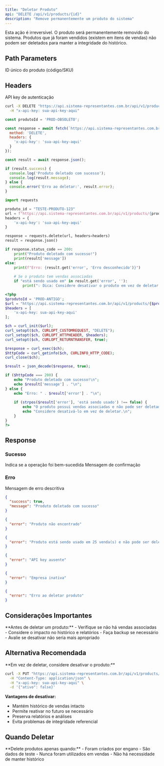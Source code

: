 ```yaml
---
title: "Deletar Produto"
api: "DELETE /api/v1/products/{id}"
description: "Remove permanentemente um produto do sistema"
---
```


<Warning>
Esta ação é irreversível. O produto será permanentemente removido do sistema.
</Warning>

<Note>
Produtos que já foram vendidos (existem em itens de vendas) não podem ser deletados para manter a integridade do histórico.
</Note>

## Path Parameters

<ParamField path="id" type="string" required>
  ID único do produto (código/SKU)
</ParamField>

## Headers

<ParamField header="x-api-key" type="string" required>
  API key de autenticação
</ParamField>

<RequestExample>

```bash cURL
curl -X DELETE "https://api.sistema-representantes.com.br/api/v1/products/PROD-TESTE-001" \
  -H "x-api-key: sua-api-key-aqui"
```

```javascript JavaScript
const produtoId = 'PROD-OBSOLETO';

const response = await fetch(`https://api.sistema-representantes.com.br/api/v1/products/${produtoId}`, {
  method: 'DELETE',
  headers: {
    'x-api-key': 'sua-api-key-aqui'
  }
});

const result = await response.json();

if (result.success) {
  console.log('Produto deletado com sucesso');
  console.log(result.message);
} else {
  console.error('Erro ao deletar:', result.error);
}
```

```python Python
import requests

produto_id = "TESTE-PRODUTO-123"
url = f"https://api.sistema-representantes.com.br/api/v1/products/{produto_id}"
headers = {
    'x-api-key': 'sua-api-key-aqui'
}

response = requests.delete(url, headers=headers)
result = response.json()

if response.status_code == 200:
    print("Produto deletado com sucesso!")
    print(result['message'])
else:
    print(f"Erro: {result.get('error', 'Erro desconhecido')}")
    
    # Se o produto tem vendas associadas
    if "está sendo usado em" in result.get('error', ''):
        print("💡 Dica: Considere desativar o produto em vez de deletar")
```

```php PHP
<?php
$produtoId = 'PROD-ANTIGO';
$url = "https://api.sistema-representantes.com.br/api/v1/products/{$produtoId}";
$headers = [
    'x-api-key: sua-api-key-aqui'
];

$ch = curl_init($url);
curl_setopt($ch, CURLOPT_CUSTOMREQUEST, "DELETE");
curl_setopt($ch, CURLOPT_HTTPHEADER, $headers);
curl_setopt($ch, CURLOPT_RETURNTRANSFER, true);

$response = curl_exec($ch);
$httpCode = curl_getinfo($ch, CURLINFO_HTTP_CODE);
curl_close($ch);

$result = json_decode($response, true);

if ($httpCode === 200) {
    echo "Produto deletado com sucesso!\n";
    echo $result['message'] . "\n";
} else {
    echo "Erro: " . $result['error'] . "\n";
    
    if (strpos($result['error'], 'está sendo usado') !== false) {
        echo "O produto possui vendas associadas e não pode ser deletado.\n";
        echo "Considere desativá-lo em vez de deletar.\n";
    }
}
?>
```

</RequestExample>

## Response

### Sucesso

<ResponseField name="success" type="boolean">
  Indica se a operação foi bem-sucedida
</ResponseField>

<ResponseField name="message" type="string">
  Mensagem de confirmação
</ResponseField>

### Erro

<ResponseField name="error" type="string">
  Mensagem de erro descritiva
</ResponseField>

<ResponseExample>

```json 200 - Sucesso
{
  "success": true,
  "message": "Produto deletado com sucesso"
}
```

```json 404 - Não Encontrado
{
  "error": "Produto não encontrado"
}
```

```json 400 - Produto com Vendas
{
  "error": "Produto está sendo usado em 25 venda(s) e não pode ser deletado"
}
```

```json 401 - Não Autorizado
{
  "error": "API key ausente"
}
```

```json 403 - Proibido
{
  "error": "Empresa inativa"
}
```

```json 500 - Erro Interno
{
  "error": "Erro ao deletar produto"
}
```

</ResponseExample>

## Considerações Importantes

<Info>
**Antes de deletar um produto:**
- Verifique se não há vendas associadas
- Considere o impacto no histórico e relatórios
- Faça backup se necessário
- Avalie se desativar não seria mais apropriado
</Info>

## Alternativa Recomendada

<Tip>
**Em vez de deletar, considere desativar o produto:**

```bash
curl -X PUT "https://api.sistema-representantes.com.br/api/v1/products/{id}" \
  -H "Content-Type: application/json" \
  -H "x-api-key: sua-api-key-aqui" \
  -d '{"ativo": false}'
```

**Vantagens de desativar:**
- Mantém histórico de vendas intacto
- Permite reativar no futuro se necessário
- Preserva relatórios e análises
- Evita problemas de integridade referencial
</Tip>

## Quando Deletar

<Warning>
**Delete produtos apenas quando:**
- Foram criados por engano
- São dados de teste
- Nunca foram utilizados em vendas
- Não há necessidade de manter histórico
</Warning>